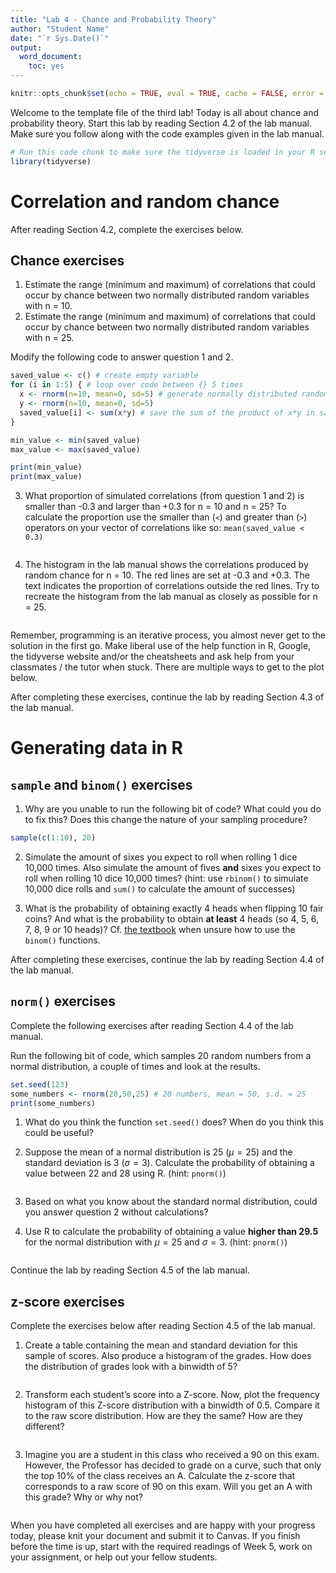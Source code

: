 ```yaml
---
title: "Lab 4 - Chance and Probability Theory"
author: "Student Name"
date: "`r Sys.Date()`"
output:
  word_document:
    toc: yes
---
```


```r
knitr::opts_chunk$set(echo = TRUE, eval = TRUE, cache = FALSE, error = TRUE, message = FALSE, warning = TRUE, tidy = FALSE)
```

Welcome to the template file of the third lab! Today is all about chance and probability theory. Start this lab by reading Section 4.2 of the lab manual. Make sure you follow along with the code examples given in the lab manual. 

```r
# Run this code chunk to make sure the tidyverse is loaded in your R session. 
library(tidyverse) 
```


# Correlation and random chance
After reading Section 4.2, complete the exercises below. 

## Chance exercises
1. Estimate the range (minimum and maximum) of correlations that could occur by chance between two normally distributed random variables with n = 10.
2. Estimate the range (minimum and maximum) of correlations that could occur by chance between two normally distributed random variables with n = 25.

Modify the following code to answer question 1 and 2.  

```r
saved_value <- c() # create empty variable
for (i in 1:5) { # loop over code between {} 5 times
  x <- rnorm(n=10, mean=0, sd=5) # generate normally distributed random variables
  y <- rnorm(n=10, mean=0, sd=5)
  saved_value[i] <- sum(x*y) # save the sum of the product of x*y in saved_value
}

min_value <- min(saved_value)
max_value <- max(saved_value)

print(min_value)
print(max_value)

```

3. What proportion of simulated correlations (from question 1 and 2) is smaller than -0.3 and larger than +0.3 for n = 10 and n = 25? To calculate the proportion use the smaller than (`<`) and greater than (`>`) operators on your vector of correlations like so: `mean(saved_value < 0.3)`

```r

```

4. The histogram in the lab manual shows the correlations produced by random chance for n = 10. The red lines are set at -0.3 and +0.3. The text indicates the proportion of correlations outside the red lines. Try to recreate the histogram from the lab manual as closely as possible for n = 25.

```r

```

Remember, programming is an iterative process, you almost never get to the solution in the first go. Make liberal use of the help function in R, Google, the tidyverse website and/or the cheatsheets and ask help from your classmates / the tutor when stuck. There are multiple ways to get to the plot below. 

After completing these exercises, continue the lab by reading Section 4.3 of the lab manual.

# Generating data in R

## `sample` and `binom()` exercises
1. Why are you unable to run the following bit of code? What could you do to fix this? Does this change the nature of your sampling procedure?
```r
sample(c(1:10), 20)
```

2. Simulate the amount of sixes you expect to roll when rolling 1 dice 10,000 times. Also simulate the amount of fives **and** sixes you expect to roll when rolling 10 dice 10,000 times? (hint: use `rbinom()` to simulate 10,000 dice rolls and `sum()` to calculate the amount of successes)

3. What is the probability of obtaining exactly 4 heads when flipping 10 fair coins? And what is the probability to obtain **at least** 4 heads (so 4, 5, 6, 7, 8, 9 or 10 heads)? Cf. [the textbook](https://thomashulst.github.io/quantrma/chance.html#working-with-the-binomial-distribution-in-r) when unsure how to use the `binom()` functions.

After completing these exercises, continue the lab by reading Section 4.4 of the lab manual.

## `norm()` exercises
Complete the following exercises after reading Section 4.4 of the lab manual.

Run the following bit of code, which samples 20 random numbers from a normal distribution, a couple of times and look at the results.

```r
set.seed(123)
some_numbers <- rnorm(20,50,25) # 20 numbers, mean = 50, s.d. = 25
print(some_numbers)
```

1. What do you think the function `set.seed()` does? When do you think this could be useful?

2. Suppose the mean of a normal distribution is 25 ($\mu = 25$) and the standard deviation is 3 ($\sigma=3$). Calculate the probability of obtaining a value between 22 and 28 using R. (hint: `pnorm()`)

```r

```

3. Based on what you know about the standard normal distribution, could you answer question 2 without calculations?

4. Use R to calculate the probability of obtaining a value **higher than 29.5** for the normal distribution with $\mu = 25$ and $\sigma=3$. (hint: `pnorm()`)

```r

```

Continue the lab by reading Section 4.5 of the lab manual.

## z-score exercises
Complete the exercises below after reading Section 4.5 of the lab manual.

1. Create a table containing the mean and standard deviation for this sample of scores. Also produce a histogram of the grades. How does the distribution of grades look with a binwidth of 5?
```r

```

2. Transform each student’s score into a Z-score. Now, plot the frequency histogram  of this Z-score distribution with a binwidth of 0.5. Compare it to the raw score distribution. How are they the same? How are they different?

```r

```

3. Imagine you are a student in this class who received a 90 on this exam. However, the Professor has decided to grade on a curve, such that only the top 10% of the class receives an A. Calculate the z-score that corresponds to a raw score of 90 on this exam. Will you get an A with this grade? Why or why not?
```r

```


When you have completed all exercises and are happy with your progress today, please knit your document and submit it to Canvas. If you finish before the time is up, start with the required readings of Week 5, work on your assignment, or help out your fellow students.
